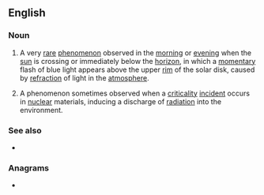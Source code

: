 ==English==
{{wikipedia|Green_flash#Blue_flashes|blue flash (meteorology)}}
{{wikipedia|Criticality_accident#Blue_glow|blue flash (nuclear criticality)}}

===Noun===
{{en-noun|es}}

# {{lb|en|meteorology|astronomy}} A very [[rare]] [[phenomenon]] observed in the [[morning]] or [[evening]] when the [[sun]] is crossing or immediately below the [[horizon]], in which a [[momentary]] flash of blue light appears above the upper [[rim]] of the solar disk, caused by [[refraction]] of light in the [[atmosphere]].
# {{lb|en|nuclear physics}} A phenomenon sometimes observed when a [[criticality]] [[incident]] occurs in [[nuclear]] materials, inducing a discharge of [[radiation]] into the environment.

===See also===
* {{l|en|green flash}}

===Anagrams===
* {{l|en|flushable}}